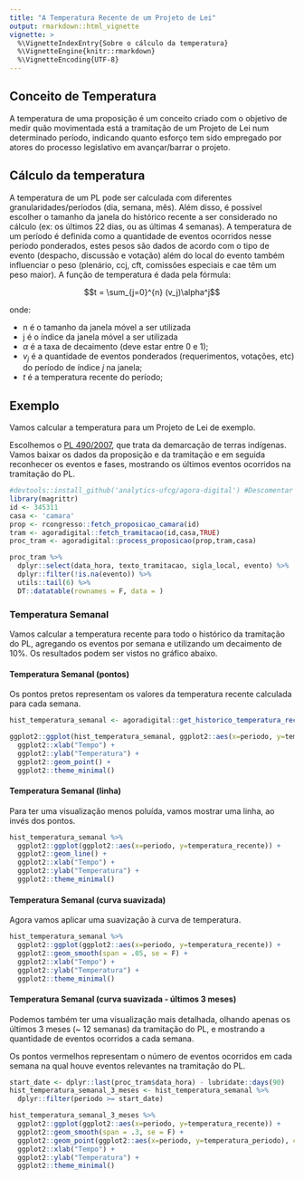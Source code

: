 ```yaml
---
title: "A Temperatura Recente de um Projeto de Lei"
output: rmarkdown::html_vignette
vignette: >
  %\VignetteIndexEntry{Sobre o cálculo da temperatura}
  %\VignetteEngine{knitr::rmarkdown}
  %\VignetteEncoding{UTF-8}
---
```


## Conceito de Temperatura

A temperatura de uma proposição é um conceito criado com o objetivo de medir quão movimentada está a tramitação de um Projeto de Lei num determinado período, indicando quanto esforço tem sido empregado por atores do processo legislativo em avançar/barrar o projeto.

## Cálculo da temperatura

A temperatura de um PL pode ser calculada com diferentes granularidades/períodos (dia, semana, mês). Além disso, é possível escolher o tamanho da janela do histórico recente a ser considerado no cálculo (ex: os últimos 22 dias, ou as últimas 4 semanas). A temperatura de um período é definida como a quantidade de eventos ocorridos nesse período ponderados, estes pesos são dados de acordo com o tipo de evento (despacho, discussão e votação) além do local do evento também influenciar o peso (plenário, ccj, cft, comissões especiais e cae têm um peso maior). A função de temperatura é dada pela fórmula:

$$t = \sum_{j=0}^{n} (v_j)\alpha^j$$

onde:  

  - n é o tamanho da janela móvel a ser utilizada
  - j é o índice da janela móvel a ser utilizada
  - $\alpha$ é a taxa de decaimento (deve estar entre 0 e 1);  
  - $v_j$ é a quantidade de eventos ponderados (requerimentos, votações, etc) do período de índice $j$ na janela;  
  - $t$ é a temperatura recente do período;  
  
## Exemplo

Vamos calcular a temperatura para um Projeto de Lei de exemplo.

Escolhemos o [PL 490/2007](http://camara.gov.br/proposicoesWeb/fichadetramitacao?idProposicao=345311), que trata da demarcação de terras indígenas.
Vamos baixar os dados da proposição e da tramitação e em seguida reconhecer os eventos e fases, mostrando os últimos eventos ocorridos na tramitação do PL.

```r
#devtools::install_github('analytics-ufcg/agora-digital') #Descomentar para instalar o pacote
library(magrittr)
id <- 345311
casa <- 'camara'
prop <- rcongresso::fetch_proposicao_camara(id)
tram <- agoradigital::fetch_tramitacao(id,casa,TRUE)
proc_tram <- agoradigital::process_proposicao(prop,tram,casa)

proc_tram %>%
  dplyr::select(data_hora, texto_tramitacao, sigla_local, evento) %>%
  dplyr::filter(!is.na(evento)) %>%
  utils::tail(6) %>%
  DT::datatable(rownames = F, data = )

```

### Temperatura Semanal

Vamos calcular a temperatura recente para todo o histórico da tramitação do PL, agregando os eventos por semana e utilizando um decaimento de 10%. Os resultados podem ser vistos no gráfico abaixo.

#### Temperatura Semanal (pontos)

Os pontos pretos representam os valores da temperatura recente calculada para cada semana.

```r
hist_temperatura_semanal <- agoradigital::get_historico_temperatura_recente(proc_tram, granularidade = 's', decaimento = 0.1)

ggplot2::ggplot(hist_temperatura_semanal, ggplot2::aes(x=periodo, y=temperatura_recente)) +
  ggplot2::xlab("Tempo") + 
  ggplot2::ylab("Temperatura") +
  ggplot2::geom_point() +
  ggplot2::theme_minimal()
```

#### Temperatura Semanal (linha)

Para ter uma visualização menos poluída, vamos mostrar uma linha, ao invés dos pontos.

```r
hist_temperatura_semanal %>% 
  ggplot2::ggplot(ggplot2::aes(x=periodo, y=temperatura_recente)) +
  ggplot2::geom_line() +
  ggplot2::xlab("Tempo") + 
  ggplot2::ylab("Temperatura") +
  ggplot2::theme_minimal()
```

#### Temperatura Semanal (curva suavizada)

Agora vamos aplicar uma suavização à curva de temperatura.

```r
hist_temperatura_semanal %>% 
  ggplot2::ggplot(ggplot2::aes(x=periodo, y=temperatura_recente)) +
  ggplot2::geom_smooth(span = .05, se = F) +
  ggplot2::xlab("Tempo") + 
  ggplot2::ylab("Temperatura") +
  ggplot2::theme_minimal()
```

#### Temperatura Semanal (curva suavizada - últimos 3 meses)

Podemos também ter uma visualização mais detalhada, olhando apenas os últimos 3 meses (~ 12 semanas) da tramitação do PL, e mostrando a quantidade de eventos ocorridos a cada semana.

Os pontos vermelhos representam o número de eventos ocorridos em cada semana na qual houve eventos relevantes na tramitação do PL.

```r
start_date <- dplyr::last(proc_tram$data_hora) - lubridate::days(90)
hist_temperatura_semanal_3_meses <- hist_temperatura_semanal %>% 
  dplyr::filter(periodo >= start_date)

hist_temperatura_semanal_3_meses %>% 
  ggplot2::ggplot(ggplot2::aes(x=periodo, y=temperatura_recente)) +
  ggplot2::geom_smooth(span = .3, se = F) +
  ggplot2::geom_point(ggplot2::aes(x=periodo, y=temperatura_periodo), colour='red', alpha=0.5, subset(hist_temperatura_semanal_3_meses, temperatura_periodo > 0)) +
  ggplot2::xlab("Tempo") + 
  ggplot2::ylab("Temperatura") +
  ggplot2::theme_minimal()
```
